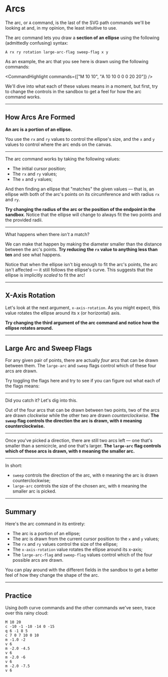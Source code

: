 # Arcs

The arc, or `A` command, is the last of the SVG path commands we'll be looking at and, in my opinion, the least intuitive to use.

The arc command lets you draw a **section of an ellipse** using the following (admittedly confusing) syntax:

```
A rx ry rotation large-arc-flag sweep-flag x y
```

As an example, the arc that you see here is drawn using the following commands:

<CommandHighlight commands={["M 10 10", "A 10 10 0 0 0 20 20"]} />

We'll dive into what each of these values means in a moment, but first, try to change the controls in the sandbox to get a feel for how the arc command works.

---

## How Arcs Are Formed

**An arc is a portion of an ellipse.**

You use the `rx` and `ry` values to control the ellipse's size, and the `x` and `y` values to control where the arc ends on the canvas.

---

The arc command works by taking the following values:

- The initial cursor position;
- The `rx` and `ry` values;
- The `x` and `y` values;

And then finding an ellipse that "matches" the given values — that is, an ellipse with both of the arc's points on its circumference and with radius `rx` and `ry`.

**Try changing the radius of the arc or the position of the endpoint in the sandbox**. Notice that the ellipse will change to always fit the two points and the provided radii.

---

What happens when there _isn't_ a match?

We can make that happen by making the diameter smaller than the distance between the arc's points. **Try reducing the `rx` value to anything less than ten** and see what happens.

Notice that when the ellipse isn't big enough to fit the arc's points, the arc isn't affected — it still follows the ellipse's curve. This suggests that the ellipse is implicitly _scaled_ to fit the arc!

---

## X-Axis Rotation

Let's look at the next argument, `x-axis-rotation`. As you might expect, this value rotates the ellipse around its x (or horizontal) axis.

**Try changing the third argument of the arc command and notice how the ellipse rotates around.**

---

## Large Arc and Sweep Flags

For any given pair of points, there are actually _four_ arcs that can be drawn between them. The `large-arc` and `sweep` flags control which of these four arcs are drawn.

Try toggling the flags here and try to see if you can figure out what each of the flags means:

---

Did you catch it? Let's dig into this.

Out of the four arcs that can be drawn between two points, two of the arcs are drawn _clockwise_ while the other two are drawn _counterclockwise_. **The `sweep` flag controls the direction the arc is drawn, with `0` meaning counterclockwise.**

---

Once you've picked a direction, there are still two arcs left — one that's smaller than a semicircle, and one that's larger. **The `large-arc` flag controls which of these arcs is drawn, with `0` meaning the smaller arc.**

---

In short:

- `sweep` controls the direction of the arc, with `0` meaning the arc is drawn counterclockwise;
- `large-arc` controls the size of the chosen arc, with `0` meaning the smaller arc is picked.

---

## Summary

Here's the arc command in its entirety:

- The arc is a portion of an ellipse;
- The arc is drawn from the current cursor position to the `x` and `y` values;
- The `rx` and `ry` values control the size of the ellipse;
- The `x-axis-rotation` value rotates the ellipse around its x-axis;
- The `large-arc-flag` and `sweep-flag` values control which of the four possible arcs are drawn.

You can play around with the different fields in the sandbox to get a better feel of how they change the shape of the arc.

---

## Practice

Using _both_ curve commands and the other commands we've seen, trace over this rainy cloud:

```
M 10 20
c -10 -1 -10 -14 0 -15
q 6 -1 8 5
c 7 0 7 10 0 10
m -1.0 -2
v 6
m -2.0 -4.5
v 6
m -2.0 -6
v 6
m -2.0 -7.5
v 6
```
